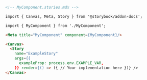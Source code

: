 ```md
<!-- MyComponent.stories.mdx -->

import { Canvas, Meta, Story } from '@storybook/addon-docs';

import { MyComponent } from './MyComponent';

<Meta title="MyComponent" component={MyComponent}/>

<Canvas>
  <Story
    name="ExampleStory"
    args={{
      exampleProp: process.env.EXAMPLE_VAR,
    }} render={() => ({ // Your implementation here })} />
</Canvas>
```